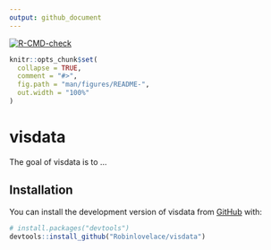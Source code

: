 ```yaml
---
output: github_document
---
```


<!-- badges: start -->
[![R-CMD-check](https://github.com/Robinlovelace/visdata/actions/workflows/R-CMD-check.yaml/badge.svg)](https://github.com/Robinlovelace/visdata/actions/workflows/R-CMD-check.yaml)
<!-- badges: end -->

<!-- README.md is generated from README.Rmd. Please edit that file -->

```r
knitr::opts_chunk$set(
  collapse = TRUE,
  comment = "#>",
  fig.path = "man/figures/README-",
  out.width = "100%"
)
```

# visdata

<!-- badges: start -->
<!-- badges: end -->

The goal of visdata is to ...

## Installation

You can install the development version of visdata from [GitHub](https://github.com/) with:

``` r
# install.packages("devtools")
devtools::install_github("Robinlovelace/visdata")
```
